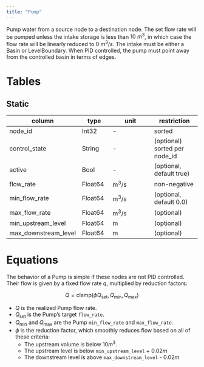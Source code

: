 ```yaml
---
title: "Pump"
---
```


Pump water from a source node to a destination node.
The set flow rate will be pumped unless the intake storage is less than $10~m^3$,
in which case the flow rate will be linearly reduced to $0~m^3/s$.
The intake must be either a Basin or LevelBoundary.
When PID controlled, the pump must point away from the controlled basin in terms of edges.

# Tables

## Static

column                | type    | unit         | restriction
---------             | ------- | ------------ | -----------
node_id               | Int32   | -            | sorted
control_state         | String  | -            | (optional) sorted per node_id
active                | Bool    | -            | (optional, default true)
flow_rate             | Float64 | $\text{m}^3/\text{s}$ | non-negative
min_flow_rate         | Float64 | $\text{m}^3/\text{s}$ | (optional, default 0.0)
max_flow_rate         | Float64 | $\text{m}^3/\text{s}$ | (optional)
min_upstream_level    | Float64 | $\text{m}$          | (optional)
max_downstream_level  | Float64 | $\text{m}$          | (optional)

# Equations

The behavior of a Pump is simple if these nodes are not PID controlled.
Their flow is given by a fixed flow rate $q$, multiplied by reduction factors:

$$
Q = \mathrm{clamp}(\phi Q_\text{set}, Q_{\min}, Q_{\max})
$$

- $Q$ is the realized Pump flow rate.
- $Q_\text{set}$ is the Pump's target `flow_rate`.
- $Q_{\min}$ and $Q_{\max}$ are the Pump `min_flow_rate` and `max_flow_rate`.
- $\phi$ is the reduction factor, which smoothly reduces flow based on all of these criteria:
  - The upstream volume is below $10 m^3$.
  - The upstream level is below `min_upstream_level` + $0.02 m$
  - The downstream level is above `max_downstream_level` - $0.02 m$
